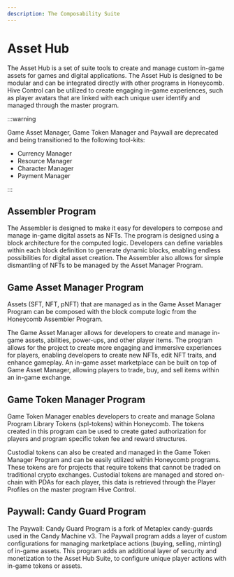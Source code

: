 ```yaml
---
description: The Composability Suite
---
```


# Asset Hub

The Asset Hub is a set of suite tools to create and manage custom in-game assets for games and digital applications. The Asset Hub is designed to be modular and can be integrated directly with other programs in Honeycomb. Hive Control can be utilized to create engaging in-game experiences, such as player avatars that are linked with each unique user identify and managed through the master program.

:::warning

Game Asset Manager, Game Token Manager and Paywall are deprecated and being transitioned to the following tool-kits: 

- Currency Manager
- Resource Manager
- Character Manager
- Payment Manager

:::

## Assembler Program

The Assembler is designed to make it easy for developers to compose and manage in-game digital assets as NFTs. The program is designed using a block architecture for the computed logic. Developers can define variables within each block definition to generate dynamic blocks, enabling endless possibilities for digital asset creation. The Assembler also allows for simple dismantling of NFTs to be managed by the Asset Manager Program.

## Game Asset Manager Program

Assets (SFT, NFT, pNFT) that are managed as in the Game Asset Manager Program can be composed with the block compute logic from the Honeycomb Assembler Program.&#x20;

The Game Asset Manager allows for developers to create and manage in-game assets, abilities, power-ups, and other player items. The program allows for the project to create more engaging and immersive experiences for players, enabling developers to create new NFTs, edit NFT traits, and enhance gameplay. An in-game asset marketplace can be built on top of Game Asset Manager, allowing players to trade, buy, and sell items within an in-game exchange.

## Game Token Manager Program

Game Token Manager enables developers to create and manage Solana Program Library Tokens (spl-tokens) within Honeycomb. The tokens created in this program can be used to create gated authorization for players and program specific token fee and reward structures.

Custodial tokens can also be created and managed in the Game Token Manager Program and can be easily utilized within Honeycomb programs. These tokens are for projects that require tokens that cannot be traded on traditional crypto exchanges. Custodial tokens are managed and stored on-chain with PDAs for each player, this data is retrieved through the Player Profiles on the master program Hive Control.

## Paywall: Candy Guard Program

The Paywall: Candy Guard Program is a fork of Metaplex candy-guards used in the Candy Machine v3. The Paywall program adds a layer of custom configurations for managing marketplace actions (buying, selling, minting) of in-game assets. This program adds an additional layer of security and monetization to the Asset Hub Suite, to configure unique player actions with in-game tokens or assets.
